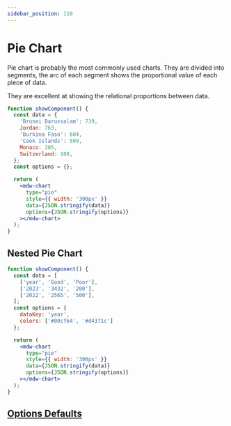 ```yaml
---
sidebar_position: 110
---
```


# Pie Chart

Pie chart is probably the most commonly used charts. They are divided into segments, the arc of each segment shows the proportional value of each piece of data.

They are excellent at showing the relational proportions between data.

```jsx live
function showComponent() {
  const data = {
    'Brunei Darussalam': 739,
    Jordan: 763,
    'Burkina Faso': 604,
    'Cook Islands': 509,
    Monaco: 205,
    Switzerland: 108,
  };
  const options = {};

  return (
    <mdw-chart
      type="pie"
      style={{ width: '300px' }}
      data={JSON.stringify(data)}
      options={JSON.stringify(options)}
    ></mdw-chart>
  );
}
```

## Nested Pie Chart

```jsx live
function showComponent() {
  const data = [
    ['year', 'Good', 'Poor'],
    ['2023', '3432', '200'],
    ['2022', '2565', '500'],
  ];
  const options = {
    dataKey: 'year',
    colors: ['#00cf64', '#d4371c']
  };

  return (
    <mdw-chart
      type="pie"
      style={{ width: '300px' }}
      data={JSON.stringify(data)}
      options={JSON.stringify(options)}
    ></mdw-chart>
  );
}
```

## [Options Defaults](doughnut#options-defaults)
